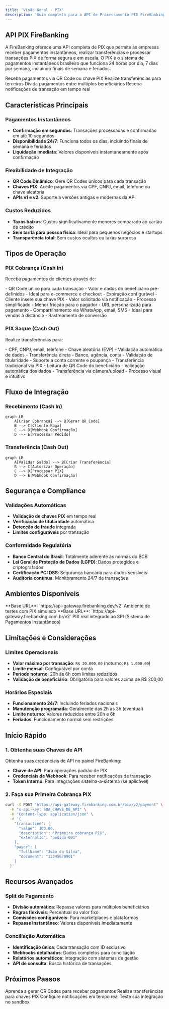 ```yaml
---
title: 'Visão Geral - PIX'
description: 'Guia completo para a API de Processamento PIX FireBanking'
---
```


## API PIX FireBanking

A FireBanking oferece uma API completa de PIX que permite às empresas receber pagamentos instantâneos, realizar transferências e processar transações PIX de forma segura e em escala. O PIX é o sistema de pagamentos instantâneos brasileiro que funciona 24 horas por dia, 7 dias por semana, incluindo finais de semana e feriados.

<CardGroup cols={2}>
  <Card title="PIX Cobrança" icon="qrcode" href="/api-reference/pix/charge/create-qrcode">
    Receba pagamentos via QR Code ou chave PIX
  </Card>
  <Card title="PIX Transferência" icon="paper-plane" href="/api-reference/pix/withdraw/create">
    Realize transferências para terceiros
  </Card>
  <Card title="Split PIX" icon="users" href="/api-reference/pix/split">
    Divida pagamentos entre múltiplos beneficiários
  </Card>
  <Card title="Webhooks" icon="webhook" href="/api-reference/pix/webhooks-cashin">
    Receba notificações de transação em tempo real
  </Card>
</CardGroup>

## Características Principais

### Pagamentos Instantâneos
- **Confirmação em segundos**: Transações processadas e confirmadas em até 10 segundos
- **Disponibilidade 24/7**: Funciona todos os dias, incluindo finais de semana e feriados
- **Liquidação imediata**: Valores disponíveis instantaneamente após confirmação

### Flexibilidade de Integração
- **QR Code Dinâmico**: Gere QR Codes únicos para cada transação
- **Chaves PIX**: Aceite pagamentos via CPF, CNPJ, email, telefone ou chave aleatória
- **APIs v1 e v2**: Suporte a versões antigas e modernas da API

### Custos Reduzidos
- **Taxas baixas**: Custos significativamente menores comparado ao cartão de crédito
- **Sem tarifa para pessoa física**: Ideal para pequenos negócios e startups
- **Transparência total**: Sem custos ocultos ou taxas surpresa

## Tipos de Operação

### PIX Cobrança (Cash In)
Receba pagamentos de clientes através de:

<AccordionGroup>
  <Accordion title="QR Code Dinâmico">
    - QR Code único para cada transação
    - Valor e dados do beneficiário pré-definidos
    - Ideal para e-commerce e checkout
    - Expiração configurável
  </Accordion>

  <Accordion title="Cobrança por Chave">
    - Cliente insere sua chave PIX
    - Valor solicitado via notificação
    - Processo simplificado
    - Menor fricção para o pagador
  </Accordion>

  <Accordion title="Link de Pagamento">
    - URL personalizada para pagamento
    - Compartilhamento via WhatsApp, email, SMS
    - Ideal para vendas à distância
    - Rastreamento de conversão
  </Accordion>
</AccordionGroup>

### PIX Saque (Cash Out)
Realize transferências para:

<AccordionGroup>
  <Accordion title="Chave PIX">
    - CPF, CNPJ, email, telefone
    - Chave aleatória (EVP)
    - Validação automática de dados
    - Transferência direta
  </Accordion>
  
  <Accordion title="Dados Bancários">
    - Banco, agência, conta
    - Validação de titularidade
    - Suporte a conta corrente e poupança
    - Transferência tradicional via PIX
  </Accordion>
  
  <Accordion title="QR Code Estático">
    - Leitura de QR Code do beneficiário
    - Validação automática dos dados
    - Transferência via câmera/upload
    - Processo visual e intuitivo
  </Accordion>
</AccordionGroup>

## Fluxo de Integração

### Recebimento (Cash In)
```mermaid
graph LR
    A[Criar Cobrança] --> B[Gerar QR Code]
    B --> C[Cliente Paga]
    C --> D[Webhook Confirmação]
    D --> E[Processar Pedido]
```

### Transferência (Cash Out)
```mermaid
graph LR
    A[Validar Saldo] --> B[Criar Transferência]
    B --> C[Autorizar Operação]
    C --> D[Processar PIX]
    D --> E[Webhook Confirmação]
```

## Segurança e Compliance

### Validações Automáticas
- **Validação de chaves PIX** em tempo real
- **Verificação de titularidade** automática
- **Detecção de fraude** integrada
- **Limites configuráveis** por transação

### Conformidade Regulatória
- **Banco Central do Brasil**: Totalmente aderente às normas do BCB
- **Lei Geral de Proteção de Dados (LGPD)**: Dados protegidos e criptografados
- **Certificação PCI DSS**: Segurança bancária para dados sensíveis
- **Auditoria contínua**: Monitoramento 24/7 de transações

## Ambientes Disponíveis

<CardGroup cols={2}>
  <Card title="Sandbox" icon="flask">
    **Base URL**: `https://api-gateway.firebanking.dev/v2`  
    Ambiente de testes com PIX simulado
  </Card>
  <Card title="Produção" icon="globe">
    **Base URL**: `https://api-gateway.firebanking.com.br/v2`  
    PIX real integrado ao SPI (Sistema de Pagamentos Instantâneos)
  </Card>
</CardGroup>

## Limitações e Considerações

### Limites Operacionais
- **Valor máximo por transação**: `R$ 20.000,00` (noturno: `R$ 1.000,00`)
- **Limite mensal**: Configurável por conta
- **Período noturno**: 20h às 6h com limites reduzidos
- **Validação de beneficiário**: Obrigatória para valores acima de R$ 200,00

### Horários Especiais
- **Funcionamento 24/7**: Incluindo feriados nacionais
- **Manutenção programada**: Geralmente das 2h às 3h (eventual)
- **Limite noturno**: Valores reduzidos entre 20h e 6h
- **Feriados**: Funcionamento normal sem restrições

## Início Rápido

### 1. Obtenha suas Chaves de API

Obtenha suas credenciais de API no painel FireBanking:
- **Chave de API**: Para operações padrão de PIX
- **Credenciais de Webhook**: Para receber notificações de transação
- **Token Interno**: Para integrações sistema-a-sistema (se aplicável)

### 2. Faça sua Primeira Cobrança PIX

```bash Primeira Cobrança PIX
curl -X POST "https://api-gateway.firebanking.com.br/pix/v2/payment" \
  -H "x-api-key: SUA_CHAVE_DE_API" \
  -H "Content-Type: application/json" \
  -d '{
    "transaction": {
      "value": 100.00,
      "description": "Primeira cobrança PIX",
      "externalId": "pedido-001"
    },
    "payer": {
      "fullName": "João da Silva",
      "document": "12345678901"
    }
  }'
```

## Recursos Avançados

### Split de Pagamento
- **Divisão automática**: Repasse valores para múltiplos beneficiários
- **Regras flexíveis**: Percentual ou valor fixo
- **Comissões configuráveis**: Para marketplaces e plataformas
- **Repasse instantâneo**: Valores disponíveis imediatamente

### Conciliação Automática
- **Identificação única**: Cada transação com ID exclusivo
- **Webhooks detalhados**: Dados completos para conciliação
- **Relatórios automáticos**: Integração com sistemas de gestão
- **API de consulta**: Busca histórica de transações

## Próximos Passos

<CardGroup cols={2}>
  <Card title="PIX Cobrança" icon="qrcode" href="/api-reference/pix/charge/create-qrcode">
    Aprenda a gerar QR Codes para receber pagamentos
  </Card>
  <Card title="PIX Saque" icon="paper-plane" href="/api-reference/pix/withdraw/create">
    Realize transferências para chaves PIX
  </Card>
  <Card title="Webhooks PIX" icon="webhook" href="/api-reference/pix/webhooks-cashin">
    Configure notificações em tempo real
  </Card>
  <Card title="Ambiente de Testes" icon="flask" href="/testing">
    Teste sua integração no sandbox
  </Card>
</CardGroup>

